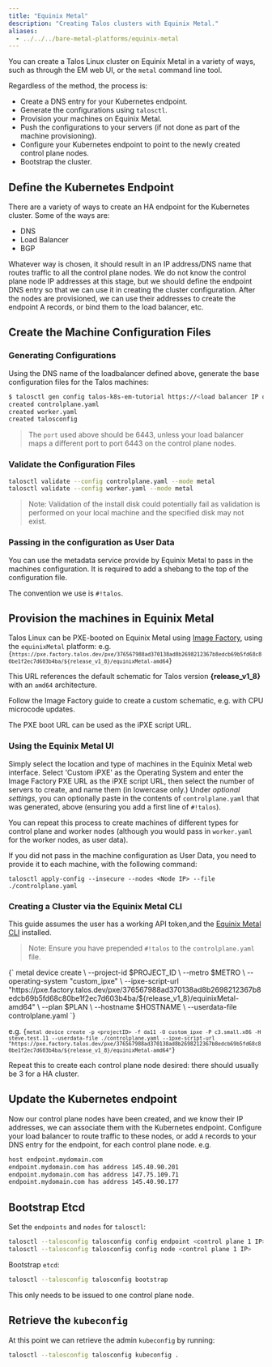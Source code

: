 ```yaml
---
title: "Equinix Metal"
description: "Creating Talos clusters with Equinix Metal."
aliases:
  - ../../../bare-metal-platforms/equinix-metal
---
```



You can create a Talos Linux cluster on Equinix Metal in a variety of ways, such as through the EM web UI, or the `metal` command line tool.

Regardless of the method, the process is:

* Create a DNS entry for your Kubernetes endpoint.
* Generate the configurations using `talosctl`.
* Provision your machines on Equinix Metal.
* Push the configurations to your servers (if not done as part of the machine provisioning).
* Configure your Kubernetes endpoint to point to the newly created control plane nodes.
* Bootstrap the cluster.

## Define the Kubernetes Endpoint

There are a variety of ways to create an HA endpoint for the Kubernetes cluster.
Some of the ways are:

* DNS
* Load Balancer
* BGP

Whatever way is chosen, it should result in an IP address/DNS name that routes traffic to all the control plane nodes.
We do not know the control plane node IP addresses at this stage, but we should define the endpoint DNS entry so that we can use it in creating the cluster configuration.
After the nodes are provisioned, we can use their addresses to create the endpoint A records, or bind them to the load balancer, etc.

## Create the Machine Configuration Files

### Generating Configurations

Using the DNS name of the loadbalancer defined above, generate the base configuration files for the Talos machines:

```bash
$ talosctl gen config talos-k8s-em-tutorial https://<load balancer IP or DNS>:<port>
created controlplane.yaml
created worker.yaml
created talosconfig
```

> The `port` used above should be 6443, unless your load balancer maps a different port to port 6443 on the control plane nodes.

### Validate the Configuration Files

```bash
talosctl validate --config controlplane.yaml --mode metal
talosctl validate --config worker.yaml --mode metal
```

> Note: Validation of the install disk could potentially fail as validation
> is performed on your local machine and the specified disk may not exist.

### Passing in the configuration as User Data

You can use the metadata service provide by Equinix Metal to pass in the machines configuration.
It is required to add a shebang to the top of the configuration file.

The convention we use is `#!talos`.


## Provision the machines in Equinix Metal

Talos Linux can be PXE-booted on Equinix Metal using [Image Factory](../../learn-more/image-factory), using the `equinixMetal` platform: e.g. 
<code>
{`https://pxe.factory.talos.dev/pxe/376567988ad370138ad8b2698212367b8edcb69b5fd68c80be1f2ec7d603b4ba/${release_v1_8}/equinixMetal-amd64`}
</code>

This URL references the default schematic for Talos version **{release_v1_8}** with an `amd64` architecture.

Follow the Image Factory guide to create a custom schematic, e.g. with CPU microcode updates.

The PXE boot URL can be used as the iPXE script URL.

### Using the Equinix Metal UI

Simply select the location and type of machines in the Equinix Metal web interface.
Select 'Custom iPXE' as the Operating System and enter the Image Factory PXE URL as the iPXE script URL, then select the number of servers to create, and name them (in lowercase only.)
Under *optional settings*, you can optionally paste in the contents of `controlplane.yaml` that was generated, above (ensuring you add a first line of `#!talos`).

You can repeat this process to create machines of different types for control plane and worker nodes (although you would pass in `worker.yaml` for the worker nodes, as user data).

If you did not pass in the machine configuration as User Data, you need to provide it to each machine, with the following command:

`talosctl apply-config --insecure --nodes <Node IP> --file ./controlplane.yaml`

### Creating a Cluster via the Equinix Metal CLI

This guide assumes the user has a working API token,and the [Equinix Metal CLI](https://github.com/equinix/metal-cli/) installed.

> Note: Ensure you have prepended `#!talos` to the `controlplane.yaml` file.


<CodeBlock lang="sh">
{`
metal device create \
  --project-id $PROJECT_ID \
  --metro $METRO \
  --operating-system "custom_ipxe" \
  --ipxe-script-url "https://pxe.factory.talos.dev/pxe/376567988ad370138ad8b2698212367b8edcb69b5fd68c80be1f2ec7d603b4ba/${release_v1_8}/equinixMetal-amd64" \
  --plan $PLAN \
  --hostname $HOSTNAME \
  --userdata-file controlplane.yaml
`}
</CodeBlock>

e.g. <code>{`metal device create -p <projectID> -f da11 -O custom_ipxe -P c3.small.x86 -H steve.test.11 --userdata-file ./controlplane.yaml --ipxe-script-url "https://pxe.factory.talos.dev/pxe/376567988ad370138ad8b2698212367b8edcb69b5fd68c80be1f2ec7d603b4ba/${release_v1_8}/equinixMetal-amd64"`}</code>

Repeat this to create each control plane node desired: there should usually be 3 for a HA cluster.

## Update the Kubernetes endpoint

Now our control plane nodes have been created, and we know their IP addresses, we can associate them with the Kubernetes endpoint.
Configure your load balancer to route traffic to these nodes, or add `A` records to your DNS entry for the endpoint, for each control plane node.
e.g.

```bash
host endpoint.mydomain.com
endpoint.mydomain.com has address 145.40.90.201
endpoint.mydomain.com has address 147.75.109.71
endpoint.mydomain.com has address 145.40.90.177
```

## Bootstrap Etcd

Set the `endpoints` and `nodes` for `talosctl`:

```bash
talosctl --talosconfig talosconfig config endpoint <control plane 1 IP>
talosctl --talosconfig talosconfig config node <control plane 1 IP>
```

Bootstrap `etcd`:

```bash
talosctl --talosconfig talosconfig bootstrap
```

This only needs to be issued to one control plane node.

## Retrieve the `kubeconfig`

At this point we can retrieve the admin `kubeconfig` by running:

```bash
talosctl --talosconfig talosconfig kubeconfig .
```
